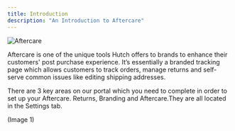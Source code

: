 ```yaml
---
title: Introduction
description: "An Introduction to Aftercare"
---
```


<img className="block h-80" src="/images/aftercare.svg" alt="Aftercare" />

Aftercare is one of the unique tools Hutch offers to brands to enhance their customers' post purchase experience. It’s essentially a branded tracking page which allows customers to track orders, manage returns and self-serve common issues like editing shipping addresses.

There are 3 key areas on our portal which you need to complete in order to set up your Aftercare. Returns, Branding and Aftercare.They are all located in the Settings tab.

(Image 1)
